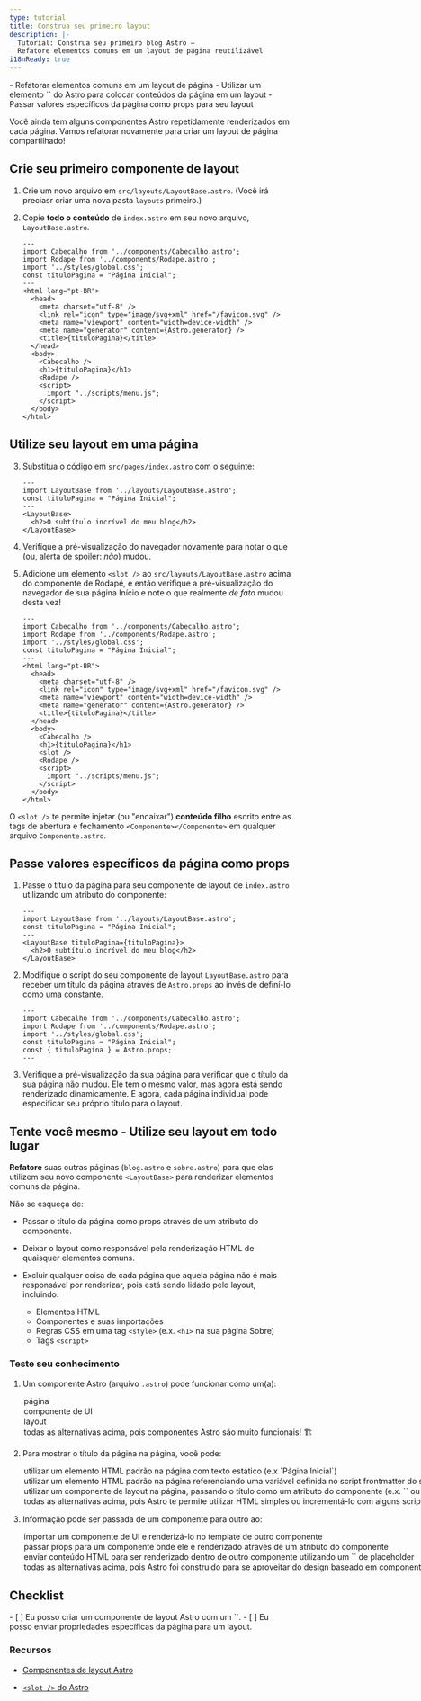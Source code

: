 ```yaml
---
type: tutorial
title: Construa seu primeiro layout
description: |-
  Tutorial: Construa seu primeiro blog Astro —
  Refatore elementos comuns em um layout de página reutilizável
i18nReady: true
---
```




<PreCheck>
  - Refatorar elementos comuns em um layout de página
  - Utilizar um elemento `<slot />` do Astro para colocar conteúdos da página em um layout
  - Passar valores específicos da página como props para seu layout
</PreCheck>

Você ainda tem alguns componentes Astro repetidamente renderizados em cada página. Vamos refatorar novamente para criar um layout de página compartilhado!

## Crie seu primeiro componente de layout

1. Crie um novo arquivo em `src/layouts/LayoutBase.astro`. (Você irá preciasr criar uma nova pasta `layouts` primeiro.)

2. Copie **todo o conteúdo** de `index.astro` em seu novo arquivo, `LayoutBase.astro`.

    ```astro title="src/layouts/LayoutBase.astro"
    ---
    import Cabecalho from '../components/Cabecalho.astro';
    import Rodape from '../components/Rodape.astro';
    import '../styles/global.css';
    const tituloPagina = "Página Inicial";
    ---
    <html lang="pt-BR">
      <head>
        <meta charset="utf-8" />
        <link rel="icon" type="image/svg+xml" href="/favicon.svg" />
        <meta name="viewport" content="width=device-width" />
        <meta name="generator" content={Astro.generator} />
        <title>{tituloPagina}</title>
      </head>
      <body>
        <Cabecalho />
        <h1>{tituloPagina}</h1>
        <Rodape />
        <script>
          import "../scripts/menu.js";
        </script>
      </body>
    </html>
    ```

## Utilize seu layout em uma página

3. Substitua o código em `src/pages/index.astro` com o seguinte:

    ```astro title="src/pages/index.astro"
    ---
    import LayoutBase from '../layouts/LayoutBase.astro';
    const tituloPagina = "Página Inicial";
    ---
    <LayoutBase>
      <h2>O subtítulo incrível do meu blog</h2>
    </LayoutBase>
    ```
 
4. Verifique a pré-visualização do navegador novamente para notar o que (ou, alerta de spoiler: _não_) mudou.
    
5. Adicione um elemento `<slot />` ao `src/layouts/LayoutBase.astro` acima do componente de Rodapé, e então verifique a pré-visualização do navegador de sua página Início e note o que realmente _de fato_ mudou desta vez!

    ```astro title="src/layouts/LayoutBase.astro" ins={18}
    ---
    import Cabecalho from '../components/Cabecalho.astro';
    import Rodape from '../components/Rodape.astro';
    import '../styles/global.css';
    const tituloPagina = "Página Inicial";
    ---
    <html lang="pt-BR">
      <head>
        <meta charset="utf-8" />
        <link rel="icon" type="image/svg+xml" href="/favicon.svg" />
        <meta name="viewport" content="width=device-width" />
        <meta name="generator" content={Astro.generator} />
        <title>{tituloPagina}</title>
      </head>
      <body>
        <Cabecalho />
        <h1>{tituloPagina}</h1>
        <slot />
        <Rodape />
        <script>
          import "../scripts/menu.js";
        </script>
      </body>
    </html>
    ```

 O `<slot />` te permite injetar (ou "encaixar") **conteúdo filho** escrito entre as tags de abertura e fechamento `<Componente></Componente>` em qualquer arquivo `Componente.astro`.

## Passe valores específicos da página como props

1. Passe o título da página para seu componente de layout de `index.astro` utilizando um atributo do componente: 

    ```astro title="src/pages/index.astro" 'tituloPagina={tituloPagina}'
    ---
    import LayoutBase from '../layouts/LayoutBase.astro';
    const tituloPagina = "Página Inicial";
    ---
    <LayoutBase tituloPagina={tituloPagina}>
      <h2>O subtítulo incrível do meu blog</h2>
    </LayoutBase>
    ```

2. Modifique o script do seu componente de layout `LayoutBase.astro` para receber um título da página através de `Astro.props` ao invés de definí-lo como uma constante.

    ```astro title="src/layouts/LayoutBase.astro" del={5} ins={6}
    ---
    import Cabecalho from '../components/Cabecalho.astro';
    import Rodape from '../components/Rodape.astro';
    import '../styles/global.css';
    const tituloPagina = "Página Inicial";
    const { tituloPagina } = Astro.props;
    ---
    ```

3. Verifique a pré-visualização da sua página para verificar que o título da sua página não mudou. Ele tem o mesmo valor, mas agora está sendo renderizado dinamicamente. E agora, cada página individual pode especificar seu próprio título para o layout.


<Box icon="puzzle-piece">

## Tente você mesmo - Utilize seu layout em todo lugar

**Refatore** suas outras páginas (`blog.astro` e `sobre.astro`) para que elas utilizem seu novo componente `<LayoutBase>` para renderizar elementos comuns da página.

Não se esqueça de:

- Passar o título da página como props através de um atributo do componente.

- Deixar o layout como responsável pela renderização HTML de quaisquer elementos comuns.

- Excluir qualquer coisa de cada página que aquela página não é mais responsável por renderizar, pois está sendo lidado pelo layout, incluindo: 

  - Elementos HTML
  - Componentes e suas importações 
  - Regras CSS em uma tag `<style>` (e.x. `<h1>` na sua página Sobre)
  - Tags `<script>`
</Box>



<Box icon="question-mark">

### Teste seu conhecimento

1. Um componente Astro (arquivo `.astro`) pode funcionar como um(a):

    <MultipleChoice>
      <Option>página</Option>
      <Option>componente de UI</Option>
      <Option>layout</Option>
      <Option isCorrect>todas as alternativas acima, pois componentes Astro são muito funcionais! 🏗️</Option>
    </MultipleChoice>

2. Para mostrar o título da página na página, você pode:

    <MultipleChoice>
      <Option>
        utilizar um elemento HTML padrão na página com texto estático (e.x `<h1>Página Inicial</h1>`)
      </Option>
      <Option>
        utilizar um elemento HTML padrão na página referenciando uma variável definida no script frontmatter do seu componente (e.x. `<h1>{tituloPagina}</h1>`)
      </Option>
      <Option>
        utilizar um componente de layout na página, passando o título como um atributo do componente (e.x. `<LayoutBase titulo="Página Inicial" />` ou `<LayoutBase titulo={tituloPagina} />`)
      </Option>
      <Option isCorrect>
        todas as alternativas acima, pois Astro te permite utilizar HTML simples ou incrementá-lo com alguns scripts e componentes! 💪
      </Option>
    </MultipleChoice>

3. Informação pode ser passada de um componente para outro ao:

    <MultipleChoice>
      <Option>
        importar um componente de UI e renderizá-lo no template de outro componente
      </Option>
      <Option>
        passar props para um componente onde ele é renderizado através de um atributo do componente
      </Option>
      <Option>
        enviar conteúdo HTML para ser renderizado dentro de outro componente utilizando um `<slot />` de placeholder
      </Option>
      <Option isCorrect>
        todas as alternativas acima, pois Astro foi construido para se aproveitar do design baseado em componentes! 🧩
      </Option>
    </MultipleChoice>

</Box>

<Box icon="check-list">

## Checklist

<Checklist>
- [ ] Eu posso criar um componente de layout Astro com um `<slot />`.
- [ ] Eu posso enviar propriedades específicas da página para um layout.
</Checklist>
</Box>

### Recursos

- [Componentes de layout Astro](/pt-br/core-concepts/layouts/)

- [`<slot />` do Astro](/pt-br/core-concepts/astro-components/#slots)
